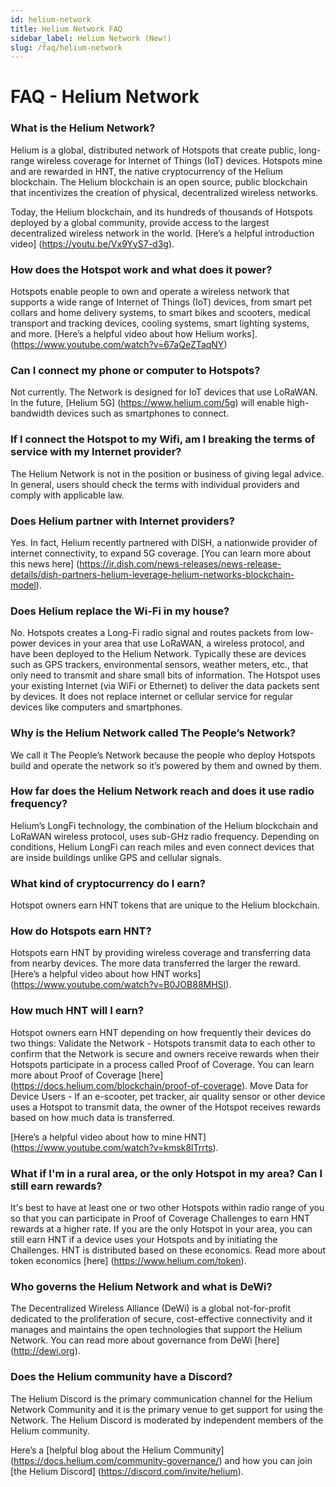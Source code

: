 ```yaml
---
id: helium-network 
title: Helium Network FAQ
sidebar_label: Helium Network (New!)
slug: /faq/helium-network
---
```


# FAQ - Helium Network

### What is the Helium Network? 
Helium is a global, distributed network of Hotspots that create public, long-range wireless coverage for Internet of Things (IoT) devices. Hotspots mine and are rewarded in HNT, the native cryptocurrency of the Helium blockchain. The Helium blockchain is an open source, public blockchain that incentivizes the creation of physical, decentralized wireless networks. 

Today, the Helium blockchain, and its hundreds of thousands of Hotspots deployed by a global community, provide access to the largest decentralized wireless network in the world. [Here’s a helpful introduction video] (https://youtu.be/Vx9YyS7-d3g).

### How does the Hotspot work and what does it power? 
Hotspots enable people to own and operate a wireless network that supports a wide range of Internet of Things (IoT) devices, from smart pet collars and home delivery systems, to smart bikes and scooters, medical transport and tracking devices, cooling systems, smart lighting systems, and more. [Here’s a helpful video about how Helium works]. (https://www.youtube.com/watch?v=67aQeZTaqNY) 

### Can I connect my phone or computer to Hotspots?
Not currently. The Network is designed for IoT devices that use LoRaWAN. In the future, [Helium 5G] (https://www.helium.com/5g) will enable high-bandwidth devices such as smartphones to connect. 

### If I connect the Hotspot to my Wifi, am I breaking the terms of service with my Internet provider? 
The Helium Network is not in the position or business of giving legal advice. In general, users should check the terms with individual providers and comply with applicable law.

### Does Helium partner with Internet providers? 
Yes. In fact, Helium recently partnered with DISH, a nationwide provider of internet connectivity, to expand 5G coverage. [You can learn more about this news here] (https://ir.dish.com/news-releases/news-release-details/dish-partners-helium-leverage-helium-networks-blockchain-model).

### Does Helium replace the Wi-Fi in my house?
No. Hotspots creates a Long-Fi radio signal and routes packets from low-power devices in your area that use LoRaWAN, a wireless protocol, and have been deployed to the Helium Network. Typically these are devices such as GPS trackers, environmental sensors, weather meters, etc., that only need to transmit and share small bits of information. The Hotspot uses your existing Internet (via WiFi or Ethernet) to deliver the data packets sent by devices. It does not replace internet or cellular service for regular devices like computers and smartphones.

### Why is the Helium Network called The People’s Network? 
We call it The People’s Network because the people who deploy Hotspots build and operate the network so it’s powered by them and owned by them.

### How far does the Helium Network reach and does it use radio frequency? 
Helium’s LongFi technology, the combination of the Helium blockchain and LoRaWAN wireless protocol, uses sub-GHz radio frequency. Depending on conditions, Helium LongFi can reach miles and even connect devices that are inside buildings unlike GPS and cellular signals. 

### What kind of cryptocurrency do I earn? 
Hotspot owners earn HNT tokens that are unique to the Helium blockchain. 

### How do Hotspots earn HNT? 
Hotspots earn HNT by providing wireless coverage and transferring data from nearby devices. The more data transferred the larger the reward. [Here’s a helpful video about how HNT works] (https://www.youtube.com/watch?v=B0JOB88MHSI). 


### How much HNT will I earn? 
Hotspot owners earn HNT depending on how frequently their devices do two things: 
Validate the Network - Hotspots transmit data to each other to confirm that the Network is secure and owners receive rewards when their Hotspots participate in a process called Proof of Coverage. You can learn more about Proof of Coverage [here] (https://docs.helium.com/blockchain/proof-of-coverage).
Move Data for Device Users - If an e-scooter, pet tracker, air quality sensor or other device uses a Hotspot to transmit data, the owner of the Hotspot receives rewards based on how much data is transferred.

[Here’s a helpful video about how to mine HNT] (https://www.youtube.com/watch?v=kmsk8lTrrts).

### What if I'm in a rural area, or the only Hotspot in my area? Can I still earn rewards?
It's best to have at least one or two other Hotspots within radio range of you so that you can participate in Proof of Coverage Challenges to earn HNT rewards at a higher rate. If you are the only Hotspot in your area, you can still earn HNT if a device uses your Hotspots and by initiating the Challenges. HNT is distributed based on these economics. Read more about token economics [here] (https://www.helium.com/token).

### Who governs the Helium Network and what is DeWi? 
The Decentralized Wireless Alliance (DeWi) is a global not-for-profit dedicated to the proliferation of secure, cost-effective connectivity and it manages and maintains the open technologies that support the Helium Network. You can read more about governance from DeWi [here] (http://dewi.org).

### Does the Helium community have a Discord?
The Helium Discord is the primary communication channel for the Helium Network Community and it is the primary venue to get support for using the Network. The Helium Discord is moderated by independent members of the Helium community. 

Here’s a [helpful blog about the Helium Community] (https://docs.helium.com/community-governance/) and how you can join [the Helium Discord] (https://discord.com/invite/helium). 
